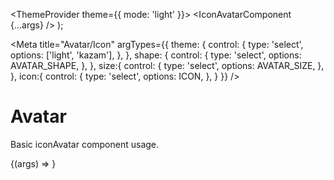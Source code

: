 
  <ThemeProvider theme={{ mode: 'light' }}>
    <IconAvatarComponent {...args} />
  </ThemeProvider>
);

<Meta title="Avatar/Icon"
      argTypes={{
        theme: {
          control: {
            type: 'select',
            options: ['light', 'kazam'],
          },
        },
        shape: {
          control: {
            type: 'select',
            options: AVATAR_SHAPE,
          },
        },
        size:{
          control: {
            type: 'select',
            options:  AVATAR_SIZE,
          },
        },
        icon:{
          control: {
            type: 'select',
            options:  ICON,
          },
        }
      }}
/>


# Avatar
Basic iconAvatar component usage.


<Canvas>
  <Story
    name="Avatar"
    args={{
      theme: 'light',
      icon: ICON.LIST,
      shape: AVATAR_SHAPE.CIRCLE,
      size: AVATAR_SIZE.MEDIUM,
      src: 'https://gravatar.com/avatar/121ff0578688ee755613ce94b41bd298?s=400&d=mp&r=pg',
      alt: 'Avatar',
    }}
  >
    {(args) => <IconAvatar {...args}/>}
  </Story>
</Canvas>

<ArgsTable story="Avatar"/>
